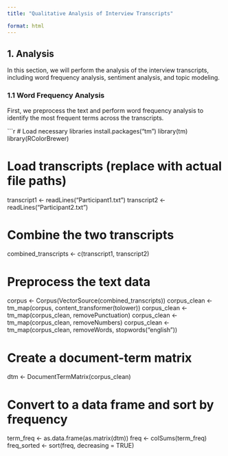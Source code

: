 ```yaml
---
title: "Qualitative Analysis of Interview Transcripts"

format: html
---
```


## 1. Analysis

In this section, we will perform the analysis of the interview transcripts, including word frequency analysis, sentiment analysis, and topic modeling.

### 1.1 Word Frequency Analysis

First, we preprocess the text and perform word frequency analysis to identify the most frequent terms across the transcripts.

```r
# Load necessary libraries
install.packages("tm")
library(tm)
library(RColorBrewer)

# Load transcripts (replace with actual file paths)
transcript1 <- readLines("Participant1.txt")
transcript2 <- readLines("Participant2.txt")

# Combine the two transcripts
combined_transcripts <- c(transcript1, transcript2)

# Preprocess the text data
corpus <- Corpus(VectorSource(combined_transcripts))
corpus_clean <- tm_map(corpus, content_transformer(tolower))
corpus_clean <- tm_map(corpus_clean, removePunctuation)
corpus_clean <- tm_map(corpus_clean, removeNumbers)
corpus_clean <- tm_map(corpus_clean, removeWords, stopwords("english"))

# Create a document-term matrix
dtm <- DocumentTermMatrix(corpus_clean)

# Convert to a data frame and sort by frequency
term_freq <- as.data.frame(as.matrix(dtm))
freq <- colSums(term_freq)
freq_sorted <- sort(freq, decreasing = TRUE)
